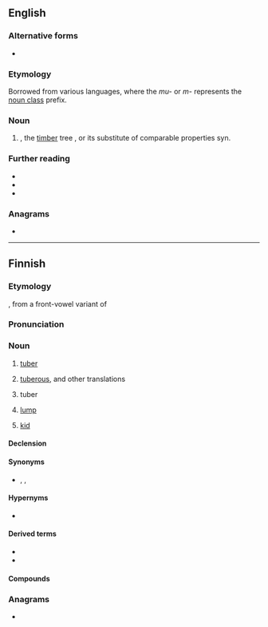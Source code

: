 ==English==

===Alternative forms===
* {{alter|en|Mukula|mukwa|Mukwa}}

===Etymology===
Borrowed from various {{bor|en|bnt}} languages, where the ''mu-'' or ''m-'' represents the [[noun class]] prefix.

===Noun===
{{en-noun|-}}

# {{tlb|en|Zambia|Malawi}} {{vern|Transvaal teak}}, the [[timber]] tree {{taxlink|Pterocarpus angolensis|species}}, or its substitute of comparable properties {{taxlink|Pterocarpus tinctorius|species}} syn. {{taxlink|Pterocarpus chrysothrix|species}}

===Further reading===
* {{cite-web|author=Shi Yi|title=Chinese Demand for Bloodwood Cuts Into Congo’s Ecosystem|work=Earth Journalism Network|date=2017-01-20|url=https://earthjournalism.net/stories/chinese-demand-for-bloodwood-cuts-into-congo2019s-ecosystem|accessdate=21 August 2019|archiveurl=https://web.archive.org/web/20190821213600/https://earthjournalism.net/stories/chinese-demand-for-bloodwood-cuts-into-congo2019s-ecosystem|archivedate=21 August 2019}}
* {{cite-web|title=Saving trees or improving lives? Tackling illegal logging in Zambia's forests|author=Xue Weng, Paolo Cerutti, Penias Banda and Davison Gumbo|work=International Institute for Environment and Development|date=2017-04-19|url=https://www.iied.org/saving-trees-or-improving-lives}}
* {{cite-book|title=Informality, global capital, rural development and the environment: Mukula (rosewood) trade between China and Zambia|author=Paolo Omar Cerutti, Davison Gumbo, Kaala Moombe, George Schoneveld, Robert Nasi, Nils Bourland and Xiaoxue Weng|publisher=International Institute for Environment and Development|year=2018|url=https://pubs.iied.org/pdfs/13603IIED.pdf}}

===Anagrams===
* {{anagrams|en|a=aklmuu|Maluku}}

{{topics|en|Dalbergieae tribe plants|Woods}}

----

==Finnish==

===Etymology===
{{suffix|fi||alt1=mukku|la}}, from a front-vowel variant of {{m|fi|mykky}}

===Pronunciation===
{{fi-pronunciation}}

===Noun===
{{fi-noun}}

# {{lb|fi|botany}} [[tuber]] {{gloss|fleshy underground stem}}
# {{lb|fi|modifier}} [[tuberous]], and other translations {{gloss|of, relating to, resembling, or producing tubers}}
#: {{ux|fi|'''mukula'''juures|'''tuberous''' root vegetable|inline=1}}
#: {{ux|fi|'''mukula'''kivi|cobblestone|inline=1}}
# {{lb|fi|horticulture}} tuber {{gloss|thickened rootstock}}
# [[lump]] {{gloss|mound or mass of no particular shape}}
# {{lb|fi|colloquial}} [[kid]] {{gloss|little child}}

====Declension====
{{fi-decl-kulkija|mukul|a}}

====Synonyms====
* {{sense|lump}} {{l|fi|murikka}}, {{l|fi|möykky}}, {{l|fi|paakku}}

====Hypernyms====
* {{sense|botany}} {{l|fi|varastoelin}}

====Derived terms====
* {{l|fi|-mukulainen}}
* {{l|fi|mukuloida}}

====Compounds====
{{col4|fi
|juurimukula
|mukula-artisokka
|mukulafenkoli
|mukulajuuri
|mukulakasvi
|mukulakiveys
|mukulakivi
|mukulaleinikki
|mukulaselleri
|mukulavarsi
|perunanmukula
|tyvimukula
|varsimukula
}}

===Anagrams===
* {{anagrams|fi|a=aklmuu|kuluma}}